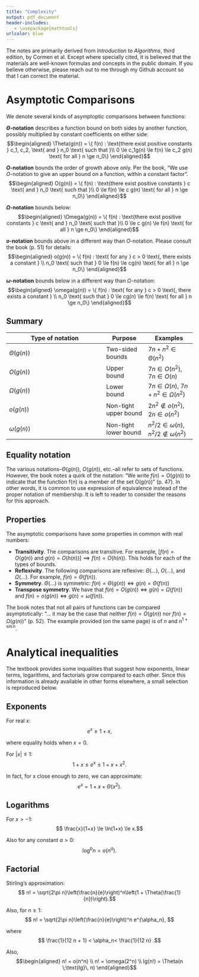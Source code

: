 ```yaml
---
title: "Complexity"
output: pdf_document
header-includes:
   - \usepackage{mathtools}
urlcolor: blue
---
```


The notes are primarily derived from _Introduction to Algorithms_, third edition, by Cormen et al.  Except where specially cited, it is believed that the materials are well-known formulas and concepts in the public domain.  If you believe otherwise, please reach out to me through my Github account so that I can correct the material.

# Asymptotic Comparisons

We denote several kinds of asymptoptic comparisons between functions:

**$\Theta$-notation** describes a function bound on both sides by another function, possibly multiplied by constant coefficients on either side:
$$\begin{aligned}
\Theta(g(n)) = \{ f(n) : \text{there exist positive constants } c_1, c_2, \text{ and } n_0
\text{ such that }\\ 0 \le c_1g(n) \le f(n) \le c_2 g(n) \text{ for all } n \ge n_0\}
\end{aligned}$$

**$O$-notation** bounds the order of growth above only. Per the book, "We use $O$-notation to give an upper bound on a function, within a constant factor".
$$\begin{aligned}
O(g(n)) = \{ f(n) : \text{there exist positive constants } c \text{ and } n_0
\text{ such that }\\ 0 \le f(n) \le c g(n) \text{ for all } n \ge n_0\}
\end{aligned}$$

**$\Omega$-notation** bounds below:
$$\begin{aligned}
\Omega(g(n)) = \{ f(n) : \text{there exist positive constants } c \text{ and } n_0
\text{ such that }\\ 0 \le c g(n) \le f(n) \text{ for all } n \ge n_0\}
\end{aligned}$$

**$o$-notation** bounds above in a different way than $O$-notation.  Please consult the book (p. 51) for details:
$$\begin{aligned}
o(g(n)) = \{ f(n) : \text{ for any } c > 0 \text{, there exists a constant } \\ n_0
\text{ such that } 0 \le f(n) \le cg(n) \text{ for all } n \ge n_0\}
\end{aligned}$$

**$\omega$-notation** bounds below in a different way than $\Omega$-notation:
$$\begin{aligned}
\omega(g(n)) = \{ f(n) : \text{ for any } c > 0 \text{, there exists a constant } \\ n_0
\text{ such that } 0 \le cg(n) \le f(n) \text{ for all } n \ge n_0\}
\end{aligned}$$

## Summary

| Type of notation | Purpose           | Examples |
| ---------------- | -------           | -------- |
| $\Theta(g(n))$         | Two-sided bounds | $7n + n^2 \in \Theta(n^2)$
| $O(g(n))$              | Upper bound       | $7n \in O(n^2)$, $7n \in O(n)$
| $\Omega(g(n))$         | Lower bound       | $7n \in \Omega(n)$, $7n + n^2 \in \Omega(n^2)$
| $o(g(n))$              | Non-tight upper bound | $2n^2 \notin o(n^2)$, $2n \in o(n^2)$
| $\omega(g(n))$         | Non-tight lower bound | $n^2/2 \in \omega(n)$, $n^2/2 \notin \omega(n^2)$

## Equality notation

The various notations–$\Theta(g(n))$, $O(g(n))$, etc.–all refer to sets of functions.  However, the book notes a quirk of the notation: "We write $f(n) = O(g(n))$ to indicate that the function f(n) is a member of the set O(g(n))" (p. 47).  In other words, it is common to use expression of equivalence instead of the proper notation of membership.  It is left to reader to consider the reasons for this approach.

## Properties

The asymptotic comparisons have some properties in common with real numbers:

* **Transitivity**.  The comparisons are transitive.  For example, $[ f(n) = O(g(n)) \text{ and } g(n) = O(h(n)) ] \implies f(n) = O(h(n))$.  This holds for each of the types of bounds.
* **Reflexivity**.  The following comparisons are reflexive: $\Theta(\dots)$, $O(\dots)$, and $\Omega(\dots)$.  For example, $f(n) = \Theta(f(n))$.
* **Symmetry**.  $\Theta(\dots)$ is symmetric: $f(n) = \Theta(g(n)) \iff g(n) = \Theta(f(n))$ 
* **Transpose symmetry**.  We have that $f(n) = O(g(n)) \iff g(n) = \Omega(f(n))$ and $f(n) = o(g(n)) \iff g(n) = \omega(f(n))$.

The book notes that not all pairs of functions can be compared asymptotically: "... it may be the case that neither $f(n) = O(g(n))$ nor $f(n) = \Omega(g(n))$" (p. 52).  The example provided (on the same page) is of $n$ and $n^{1+\sin n}$.

# Analytical inequalities

The textbook provides some inqualities that suggest how exponents, linear terms, logarithms, and factorials grow compared to each other.  Since this information is already available in other forms elsewhere, a small selection is reproduced below.

## Exponents

For real $x$:
$$ e^x \ge 1 + x, $$

where equality holds when $x = 0$.

For $|x|\le 1$:
$$ 1 + x \le e^x \le 1 + x + x^2.$$

In fact, for x close enough to zero, we can approximate:
$$e^x = 1 + x + \Theta(x^2).$$

## Logarithms

For $x > -1$:
$$ \frac{x}{1+x} \le \ln(1+x) \le x.$$

Also for any constant $a > 0$:
$$\log^b n = o(n^a).$$

## Factorial

Stirling's approximation:
$$ n! = \sqrt{2\pi n}\left(\frac{n}{e}\right)^n\left(1 + \Theta(\frac{1}{n})\right).$$

Also, for $n \ge 1$:
$$ n! = \sqrt{2\pi n}\left(\frac{n}{e}\right)^n e^{\alpha_n}, $$

where 
$$ \frac{1}{12 n + 1} < \alpha_n< \frac{1}{12 n} .$$

Also,
$$\begin{aligned}
n! = o(n^n) \\
n! = \omega(2^n) \\
lg(n!) = \Theta(n \;\text{lg}\, n)
\end{aligned}$$
